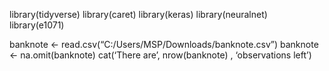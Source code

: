 library(tidyverse)
library(caret)
library(keras)
library(neuralnet)
library(e1071)


banknote <- read.csv("C:/Users/MSP/Downloads/banknote.csv")
banknote <- na.omit(banknote)
cat('There are', nrow(banknote) , 'observations left')

